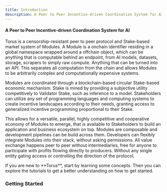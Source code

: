 ```yaml
---
title: Introduction
description: A Peer to Peer Incentive-driven Coordination System for AI
---
```



#### A Peer to Peer Incentive-driven Coordination System for AI

Torus is a censorship-resistant peer to peer protocol and Stake-based market system of Modules. A Module is a onchain identifier residing in a global namespace wrapped around a offchain object, which can be anything that is computable behind an endpoint, from AI models, datasets, storage, scrapers to simply raw compute. Anything that can be turned into an API. This separates all computation from the chain and allows Modules to be arbitrarily complex and computationally expensive systems.

Modules are coordinated through a blockchain-based circular Stake-based economic mechanism. Stake is mined by providing a subjective utility competitively to Validator Stake, such as inference to a model. Stakeholders can utilize any set of programming languages and computing systems to create incentive landscapes according to their needs, granting access to generalized incentive programming proportional to their Stake.

This allows for a versatile, parallel, highly competitive and cooperative economy of Modules to emerge, that is available to Stakeholders to build an application and business ecosystem on top. Modules are composable and development pipelines can be build across them. Developers can flexibly integrate Modules into their stack, without asking permissions. All value exchange happens peer to peer without intermediaries, free for anyone to participate with profits flowing directly to producers. Without any single entity gating access or controlling the direction of the protocol.

<Aside type="tip">
  If you are new to **Torus**, start by learning some concepts. Then you can
  explore the tutorials to get a better understanding on how to get started.
</Aside>

### Getting Started

<CardGrid>
  <LinkCard
    title="Install"
    href="/"
    description="Set up your torus-cli and wallet to start participating in the network."
  />
  <LinkCard
    title="Learn the Concepts"
    href="/"
    description="Understand the basics of the network, weight system, governance, and more."
  />
  <LinkCard
    title="Code Documentation"
    href="/"
    description="Learn the structure of Torus source code, and how to contribute."
  />
  <LinkCard
    title="Keep up with Updates"
    href="/"
    description="Stay up to date with the latest features and changes in the network."
  />
</CardGrid>
